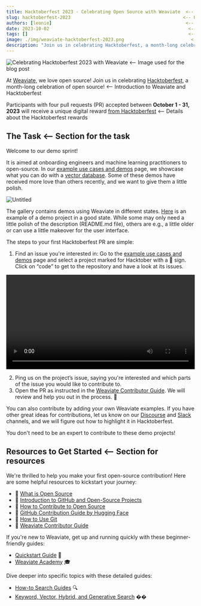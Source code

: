```yaml
---
title: Hacktoberfest 2023 - Celebrating Open Source with Weaviate  <-- Title of the blog post
slug: hacktoberfest-2023                                          <-- Unique identifier for the blog post
authors: [leonie]                                                  <-- Author of the blog post
date: 2023-10-02                                                    <-- Date when the blog post was published
tags: []                                                            <-- Tags associated with the blog post
image: ./img/weaviate-hacktoberfest-2023.png                         <-- Image used for the blog post
description: "Join us in celebrating Hacktoberfest, a month-long celebration of open source!"  <-- Description of the blog post
---
```



![Celebrating Hacktoberfest 2023 with Weaviate](./img/weaviate-hacktoberfest-2023.png) <-- Image used for the blog post

At [Weaviate](https://weaviate.io/), we love open source! Join us in celebrating [Hacktoberfest](https://hacktoberfest.com/), a month-long celebration of open source! <-- Introduction to Weaviate and Hacktoberfest

Participants with four pull requests (PR) accepted between **October 1 - 31, 2023** will receive a unique digital reward [from Hacktoberfest](https://hacktoberfest.com/participation/) <-- Details about the Hacktoberfest rewards

## The Task <-- Section for the task

Welcome to our demo sprint!

It is aimed at onboarding engineers and machine learning practitioners to open-source. In our [example use cases and demos](https://weaviate.io/developers/weaviate/more-resources/example-use-cases) page, we showcase what you can do with a [vector database](https://weaviate.io/blog/what-is-a-vector-database). Some of these demos have received more love than others recently, and we want to give them a little polish.

![Untitled](./img/weaviate-demos.png)

The gallery contains demos using Weaviate in different states. [Here](https://github.com/databyjp/distyll) is an example of a demo project in a good state. While some may only need a little polish of the description (README.md file), others are e.g., a little older or can use a little makeover for the user interface.

The steps to your first Hacktoberfest PR are simple:

1. Find an issue you're interested in: Go to the [example use cases and demos](https://weaviate.io/developers/weaviate/more-resources/example-use-cases) page and select a project marked for Hacktober with a 🎃 sign. Click on “code” to get to the repository and have a look at its issues.

<video width="100%" autoplay loop controls> <-- Video demonstration of the task
  <source src={hacktober_demo} type="video/mp4" />
Your browser does not support the video tag.
</video>


2. Ping us on the project’s issue, saying you're interested and which parts of the issue you would like to contribute to.
3. Open the PR as instructed in the [Weaviate Contributor Guide](https://weaviate.io/developers/contributor-guide). We will review and help you out in the process. 💚

You can also contribute by adding your own Weaviate examples. If you have other great ideas for contributions, let us know on our [Discourse](https://forum.weaviate.io/) and [Slack](https://weaviate.slack.com/) channels, and we will figure out how to highlight it in Hacktoberfest.

You don't need to be an expert to contribute to these demo projects!


## Resources to Get Started <-- Section for resources

We're thrilled to help you make your first open-source contribution! Here are some helpful resources to kickstart your journey:

- 🎯 [What is Open Source](<https://www.digitalocean.com/community/tutorials/what-is-open-source>)
- 🎯 [Introduction to GitHub and Open-Source Projects](https://www.digitalocean.com/community/tutorial_series/an-introduction-to-open-source)
- 🎯 [How to Contribute to Open Source](https://opensource.guide/how-to-contribute/)
- 🎯 [GitHub Contribution Guide by Hugging Face](https://www.notion.so/Contribution-Guide-19411c29298644df8e9656af45a7686d?pvs=21)
- 🎯 [How to Use Git](https://www.digitalocean.com/community/cheatsheets/how-to-use-git-a-reference-guide)
- 🎯 [Weaviate Contributor Guide](https://weaviate.io/developers/contributor-guide)

If you're new to Weaviate, get up and running quickly with these beginner-friendly guides:

- [Quickstart Guide](https://weaviate.io/developers/weaviate/quickstart) 🚀
- [Weaviate Academy](https://weaviate.io/developers/academy) 🎓

Dive deeper into specific topics with these detailed guides:

- [How-to Search Guides](https://weaviate.io/developers/weaviate/search) 🔍
- [Keyword, Vector, Hybrid, and Generative Search](https://github.com/weaviate-tutorials/generative-search/blob/main/GenerativeSearchDemo.ipynb) ��
